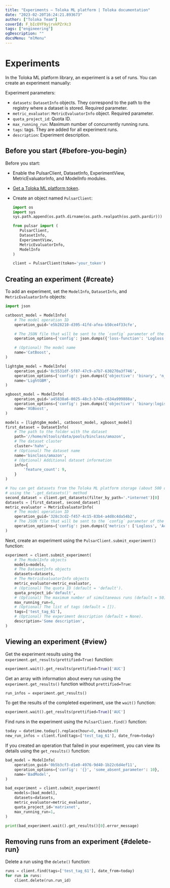 ```yaml
---
title: "Experiments — Toloka ML platform | Toloka documentation"
date: "2023-02-20T16:24:21.893673"
author: ["Toloka Team"]
coverId: F_bIcOYF9yjrxkPZrXc3
tags: ["engineering"]
ogDescription: ""
docsMenu: "mlMenu"
---
```


# Experiments

In the Toloka ML platform library, an experiment is a set of runs. You can create an experiment manually:

Experiment parameters:

* `datasets`: `DatasetInfo` objects. They correspond to the path to the registry where a dataset is stored. Required parameter.
* `metric_evaluator`: `MetricEvaluatorInfo` object. Required parameter.
* `quota_project_id`: Quota ID.
* `max_running_run`: Maximum number of concurrently running runs.
* `tags`: tags. They are added for all experiment runs.
* `description`: Experiment description.

## Before you start {#before-you-begin}

Before you start:

* Enable the PulsarClient, DatasetInfo, ExperimentView, MetricEvaluatorInfo, and ModelInfo modules.
* [Get a Toloka ML platform token](/docs/toloka-ml/quickstart#authorization).
* Create an object named `PulsarClient`:

     ```py
    import os
    import sys
    sys.path.append(os.path.dirname(os.path.realpath(os.path.pardir)))

    from pulsar import (
        PulsarClient,
        DatasetInfo,
        ExperimentView,
        MetricEvaluatorInfo,
        ModelInfo
    )

    client = PulsarClient(token='your_token')
    ```

## Creating an experiment {#create}

To add an experiment, set the `ModelInfo`, `DatasetInfo`, and `MetricEvaluatorInfo` objects:

```py
import json

catboost_model = ModelInfo(
    # The model operation ID
    operation_guid='e5b28210-d395-41fd-afea-b50ce4f33cfe',

    # The JSON file that will be sent to the `config` parameter of the model operation
    operation_options={'config': json.dumps({'loss-function': 'Logloss', 'n_estimators': 9})},

    # (Optional) The model name
    name='CatBoost',
)

lightgbm_model = ModelInfo(
    operation_guid='8c5531df-5f87-47c9-a7b7-630270a3f746',
    operation_options={'config': json.dumps({'objective': 'binary', 'n_estimators': 9})},
    name='LightGBM',
)

xgboost_model = ModelInfo(
    operation_guid='a45838a6-0025-48c3-b74b-c634a999888a',
    operation_options={'config': json.dumps({'objective': 'binary:logistic', 'n_estimators': 9})},
    name='XGBoost',
)

models = [lightgbm_model, catboost_model, xgboost_model]
first_dataset = DatasetInfo(
    # The path to the folder with the dataset
    path='//home/mltools/data/pools/binclass/amazon',
    # The dataset claster
    cluster='hahn',
    # (Optional) The dataset name
    name='binclass/amazon',
    # (Optional) Additional dataset information
    info={
        'feature_count': 9,
    }
)

# You can get datasets from the Toloka ML platform storage (about 500 datasets)
# using the '.get_datasets()' method
second_dataset = client.get_datasets(filter_by_path='.*internet')[0]
datasets = [first_dataset, second_dataset]
metric_evaluator = MetricEvaluatorInfo(
    # The model operation ID
    operation_guid='328c3cd2-f457-4c15-83b4-a4d8c4da54b2',
    # The JSON file that will be sent to the `config` parameter of the model operation
    operation_options={'config': json.dumps({'metrics': ['Logloss', 'Accuracy', 'AUC']})},
)
```

Next, create an experiment using the `PulsarClient.submit_experiment()` function:

```py
experiment = client.submit_experiment(
    # The ModelInfo objects
    models=models,
    # The DatasetInfo objects
    datasets=datasets,
    # The MetricEvaluatorInfo objects
    metric_evaluator=metric_evaluator,
    # (Optional) The quota ID (default = 'default').
    quota_project_id='default',
    # (Optional) The maximum number of simultaneous runs (default = 50).
    max_running_run=6,
    # (Optional) The list of tags (default = []).
    tags=['test_tag_61'],
    # (Optional) The experiment description (default = None).
    description='Some description',
)
```

## Viewing an experiment {#view}

Get the experiment results using the `experiment.get_results(prettified=True)` function:

```py
experiment.wait().get_results(prettified=True)['AUC']
```

Get an array with information about every run using the `experiment.get_results()` function without `prettified=True`:

```py
run_infos = experiment.get_results()
```

To get the results of the completed experiment, use the `wait()` function:

```py
experiment.wait().get_results(prettified=True)['AUC']
```

Find runs in the experiment using the `PulsarClient.find()` function:

```py
today = datetime.today().replace(hour=0, minute=0)
new_run_infos = client.find(tags=['test_tag_61'], date_from=today)
```

If you created an operation that failed in your experiment, you can view its details using the `get_results()` function:

```py
bad_model = ModelInfo(
    operation_guid='0b5b3cf3-d1e0-4976-9d40-1b22c6d4ef11',
    operation_options={'config': '{}', 'some_absent_parameter': 10},
    name='BadModel',
)

bad_experiment = client.submit_experiment(
    models=[bad_model],
    datasets=datasets,
    metric_evaluator=metric_evaluator,
    quota_project_id='matrixnet',
    max_running_run=1,
)

print(bad_experiment.wait().get_results()[0].error_message)
```

## Removing runs from an experiment {#delete-run}

Delete a run using the `delete()` function:

```py
runs = client.find(tags=['test_tag_61'], date_from=today)
for run in runs:
    client.delete(run.run_id)
```
